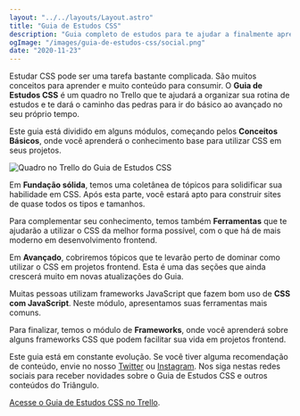 ```yaml
---
layout: "../../layouts/Layout.astro"
title: "Guia de Estudos CSS"
description: "Guia completo de estudos para te ajudar a finalmente aprender CSS do zero"
ogImage: "/images/guia-de-estudos-css/social.png"
date: "2020-11-23"
---
```


Estudar CSS pode ser uma tarefa bastante complicada. São muitos
conceitos para aprender e muito conteúdo para consumir. O
**Guia de Estudos CSS** é um quadro no Trello que te
ajudará a organizar sua rotina de estudos e te dará o caminho das
pedras para ir do básico ao avançado no seu próprio tempo.

Este guia está dividido em alguns módulos, começando pelos
**Conceitos Básicos**, onde você aprenderá o
conhecimento base para utilizar CSS em seus projetos.

![Quadro no Trello do Guia de Estudos CSS](/images/guia-de-estudos-css/trello.png)

Em **Fundação sólida**, temos uma coletânea de tópicos
para solidificar sua habilidade em CSS. Após esta parte, você estará
apto para construir sites de quase todos os tipos e tamanhos.

Para complementar seu conhecimento, temos também
**Ferramentas** que te ajudarão a utilizar o CSS da
melhor forma possível, com o que há de mais moderno em
desenvolvimento frontend.

Em **Avançado**, cobriremos tópicos que te levarão
perto de dominar como utilizar o CSS em projetos frontend. Esta é
uma das seções que ainda crescerá muito em novas atualizações do
Guia.

Muitas pessoas utilizam frameworks JavaScript que fazem bom uso de
**CSS com JavaScript**. Neste módulo, apresentamos suas
ferramentas mais comuns.

Para finalizar, temos o módulo de **Frameworks**, onde
você aprenderá sobre alguns frameworks CSS que podem facilitar sua
vida em projetos frontend.

Este guia está em constante evolução. Se você tiver alguma
recomendação de conteúdo, envie no nosso
[Twitter](https://twitter.com/triangulo_dev) ou [Instagram](https://instagram.com/triangulo_dev).
Nos siga nestas redes sociais para receber novidades sobre o Guia
de Estudos CSS e outros conteúdos do Triângulo.

<p>
  <a href="https://trello.com/b/wv0mCgaQ/guia-de-estudos-css-v10" onclick="try{window.fathom.trackGoal('7OXAPRGB', 0);}catch(){}">Acesse o Guia de Estudos CSS no Trello</a>.
</p>
